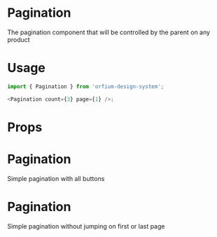 
<Meta title="Design System/Pagination" component={Pagination} />

# Pagination

The pagination component that will be controlled by the parent on any product

# Usage

```js
import { Pagination } from 'orfium-design-system';

<Pagination count={3} page={1} />;
```

# Props

<Props of={Pagination} />

# Pagination

Simple pagination with all buttons

<Preview>
  <Story name="Pagination">
    <Pagination count={3} page={1} />
  </Story>
</Preview>

# Pagination

Simple pagination without jumping on first or last page

<Preview>
  <Story name="Pagination without all buttons">
    <Pagination count={3} page={1} hideEnhancedPaginationButtons />
  </Story>
</Preview>
